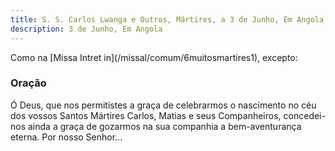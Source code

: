 ```yaml
---
title: S. S. Carlos Lwanga e Outros, Mártires, a 3 de Junho, Em Angola
description: 3 de Junho, Em Angola
---
```


<aside>
  Como na [Missa Intret in](/missal/comum/6muitosmartires1), excepto:
</aside>

### Oração

Ó Deus, que nos permitistes a graça de celebrarmos o nascimento no céu dos
vossos Santos Mártires Carlos, Matias e seus Companheiros, concedei-nos
ainda a graça de gozarmos na sua companhia a bem-aventurança eterna. Por
nosso Senhor...
